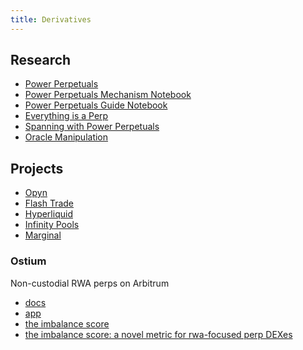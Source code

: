```yaml
---
title: Derivatives
---
```


## Research

- [Power Perpetuals](https://www.paradigm.xyz/2021/08/power-perpetuals)
- [Power Perpetuals Mechanism Notebook](https://colab.research.google.com/drive/1mrxubKiFUhlavol4a38NJYaANdSNAEun#scrollTo=OOaOjEWI0DQJ)
- [Power Perpetuals Guide Notebook](https://colab.research.google.com/drive/1HTM_2j0jmda9tzN_uskBPz9Rpma8Lp3C#scrollTo=rnaQgc7nWKSU)
- [Everything is a Perp](https://research.opyn.co/everything-is-a-perp)
- [Spanning with Power Perpetuals](https://papers.ssrn.com/sol3/papers.cfm?abstract_id=4317072)
- [Oracle Manipulation](https://drive.google.com/file/d/1dMH_HRqKEAupnv_e3ffeAomkQPQDXmbx/view?ts=65a557cd)

## Projects

- [Opyn](https://www.opyn.co/)
- [Flash Trade](https://twitter.com/FlashTrade_)
- [Hyperliquid](https://hyperliquid.xyz)
- [Infinity Pools](https://docs.infinitypools.finance/)
- [Marginal](https://docsend.com/view/rc6sv24758cwxu9j)

### Ostium

Non-custodial RWA perps on Arbitrum

- [docs](https://ostium-labs.gitbook.io/ostium-docs)
- [app](https://ostium.app/?from=USD&to=JPY)
- [the imbalance score](https://www.ostium.io/blog/the-imbalance-score-a-novel-metric-for-rwa-focused-perpetual-dexes)
- [the imbalance score: a novel metric for rwa-focused perp DEXes](https://docsend.com/view/xs4dbwr9xvysaquq)